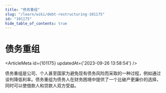 ```yaml
---
title: "债务重组"
slug: "/learn/wiki/debt-restructuring-101175"
id: "101175"
hide_table_of_contents: true
---
```



# 债务重组

<ArticleMeta id={101175} updatedAt={'2023-09-26 13:58:54'} />
<div className='border-solid border-b border-t-0 my-4 border-[var(--ifm-color-gray-300)]' />

债务重组是公司、个人甚至国家为避免现有债务风险而采取的一种过程，例如通过谈判降低利率。债务重组为债务人在财务困境中提供了一个比破产更廉价的选择，同时可以使借款人和贷款人双方受益。
